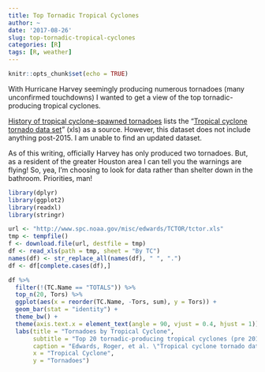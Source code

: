 ```yaml
---
title: Top Tornadic Tropical Cyclones
author: ~
date: '2017-08-26'
slug: top-tornadic-tropical-cyclones
categories: [R]
tags: [R, weather]
---
```


```r
knitr::opts_chunk$set(echo = TRUE)
```

With Hurricane Harvey seemingly producing numerous tornadoes (many unconfirmed touchdowns) I wanted to get a view of the top tornadic-producing tropical cyclones.

[History of tropical cyclone-spawned tornadoes](https://en.wikipedia.org/wiki/History_of_tropical_cyclone-spawned_tornadoes) lists the "[Tropical cyclone tornado data set](http://www.spc.noaa.gov/misc/edwards/TCTOR/tctor.xls)" (xls) as a source. However, this dataset does not include anything post-2015. I am unable to find an updated dataset. 

As of this writing, officially Harvey has only produced two tornadoes. But, as a resident of the greater Houston area I can tell you the warnings are flying! So, yea, I'm choosing to look for data rather than shelter down in the bathroom. Priorities, man!

```r
library(dplyr)
library(ggplot2)
library(readxl)
library(stringr)
```

```r
url <- "http://www.spc.noaa.gov/misc/edwards/TCTOR/tctor.xls"
tmp <- tempfile()
f <- download.file(url, destfile = tmp)
df <- read_xls(path = tmp, sheet = "By TC")
names(df) <- str_replace_all(names(df), " ", ".")
df <- df[complete.cases(df),]
```

```r
df %>% 
  filter(!(TC.Name == "TOTALS")) %>% 
  top_n(20, Tors) %>% 
  ggplot(aes(x = reorder(TC.Name, -Tors, sum), y = Tors)) + 
  geom_bar(stat = "identity") + 
  theme_bw() + 
  theme(axis.text.x = element_text(angle = 90, vjust = 0.4, hjust = 1)) + 
  labs(title = "Tornadoes by Tropical Cyclone", 
       subtitle = "Top 20 tornadic-producing tropical cyclones (pre 2015)", 
       caption = "Edwards, Roger, et al. \"Tropical cyclone tornado data set\ (xls)\". Storm Prediction Center.", 
       x = "Tropical Cyclone", 
       y = "Tornadoes")
```
